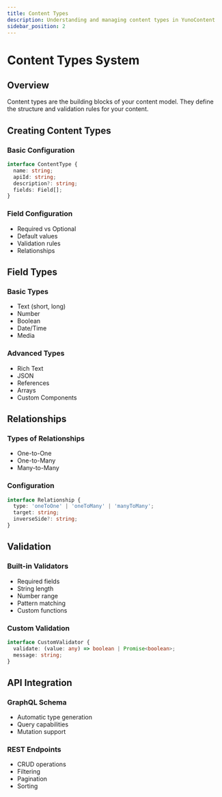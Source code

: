 ```yaml
---
title: Content Types
description: Understanding and managing content types in YunoContent
sidebar_position: 2
---
```


# Content Types System

## Overview

Content types are the building blocks of your content model. They define the structure and validation rules for your content.

## Creating Content Types

### Basic Configuration
```typescript
interface ContentType {
  name: string;
  apiId: string;
  description?: string;
  fields: Field[];
}
```

### Field Configuration
- Required vs Optional
- Default values
- Validation rules
- Relationships

## Field Types

### Basic Types
- Text (short, long)
- Number
- Boolean
- Date/Time
- Media

### Advanced Types
- Rich Text
- JSON
- References
- Arrays
- Custom Components

## Relationships

### Types of Relationships
- One-to-One
- One-to-Many
- Many-to-Many

### Configuration
```typescript
interface Relationship {
  type: 'oneToOne' | 'oneToMany' | 'manyToMany';
  target: string;
  inverseSide?: string;
}
```

## Validation

### Built-in Validators
- Required fields
- String length
- Number range
- Pattern matching
- Custom functions

### Custom Validation
```typescript
interface CustomValidator {
  validate: (value: any) => boolean | Promise<boolean>;
  message: string;
}
```

## API Integration

### GraphQL Schema
- Automatic type generation
- Query capabilities
- Mutation support

### REST Endpoints
- CRUD operations
- Filtering
- Pagination
- Sorting 